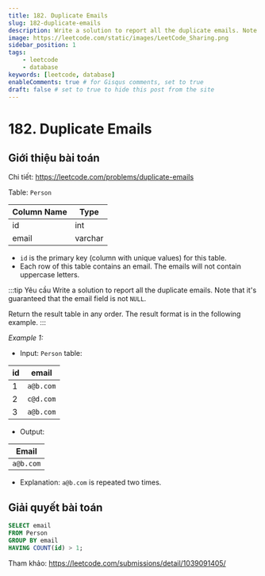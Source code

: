 ```yaml
---
title: 182. Duplicate Emails
slug: 182-duplicate-emails
description: Write a solution to report all the duplicate emails. Note that it's guaranteed that the email field is not `NULL`.
image: https://leetcode.com/static/images/LeetCode_Sharing.png
sidebar_position: 1
tags:
    - leetcode
    - database
keywords: [leetcode, database]
enableComments: true # for Gisqus comments, set to true
draft: false # set to true to hide this post from the site
---
```


# 182. Duplicate Emails

## Giới thiệu bài toán

Chi tiết: https://leetcode.com/problems/duplicate-emails

Table: `Person`

| Column Name  | Type     |
| ------------ | -------- |
| id           | int      |
| email        | varchar  |

- `id` is the primary key (column with unique values) for this table.
- Each row of this table contains an email. The emails will not contain uppercase letters.
 
:::tip Yêu cầu
Write a solution to report all the duplicate emails. Note that it's guaranteed that the email field is not `NULL`. 

Return the result table in any order. The result format is in the following example.
:::

*Example 1:*
- Input: `Person` table:

| id   | email     |
| ---- | --------- |
| 1    | `a@b.com` |
| 2    | `c@d.com` |
| 3    | `a@b.com` |

- Output: 

| Email      |
| ---------- |
| `a@b.com`  |

- Explanation: `a@b.com` is repeated two times.

## Giải quyết bài toán

```sql
SELECT email 
FROM Person 
GROUP BY email 
HAVING COUNT(id) > 1;
```

Tham khảo: https://leetcode.com/submissions/detail/1039091405/